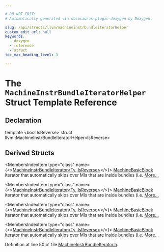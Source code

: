 ```yaml
---

# DO NOT EDIT!
# Automatically generated via docusaurus-plugin-doxygen by Doxygen.

slug: /api/structs/llvm/machineinstrbundleiteratorhelper
custom_edit_url: null
keywords:
  - doxygen
  - reference
  - struct
toc_max_heading_level: 3

---
```





# The `MachineInstrBundleIteratorHelper` Struct Template Reference

<DoxygenPage pluginConfig={pluginConfig}>



## Declaration

<CodeBlock>template &lt;bool IsReverse&gt;
struct llvm::MachineInstrBundleIteratorHelper&lt;IsReverse&gt;</CodeBlock>

## Derived Structs

<MembersIndex>

<MembersIndexItem
  type="class"
  name={<><a href="/docs/api/classes/llvm/machineinstrbundleiterator">MachineInstrBundleIterator&lt;Ty, IsReverse&gt;</a></>}>
<a href="/docs/api/classes/llvm/machinebasicblock">MachineBasicBlock</a> iterator that automatically skips over MIs that are inside bundles (i.e. <a href="/docs/api/classes/llvm/machineinstrbundleiterator/#details">More...</a>
</MembersIndexItem>

<MembersIndexItem
  type="class"
  name={<><a href="/docs/api/classes/llvm/machineinstrbundleiterator">MachineInstrBundleIterator&lt;Ty, IsReverse&gt;</a></>}>
<a href="/docs/api/classes/llvm/machinebasicblock">MachineBasicBlock</a> iterator that automatically skips over MIs that are inside bundles (i.e. <a href="/docs/api/classes/llvm/machineinstrbundleiterator/#details">More...</a>
</MembersIndexItem>

<MembersIndexItem
  type="class"
  name={<><a href="/docs/api/classes/llvm/machineinstrbundleiterator">MachineInstrBundleIterator&lt;Ty, IsReverse&gt;</a></>}>
<a href="/docs/api/classes/llvm/machinebasicblock">MachineBasicBlock</a> iterator that automatically skips over MIs that are inside bundles (i.e. <a href="/docs/api/classes/llvm/machineinstrbundleiterator/#details">More...</a>
</MembersIndexItem>

<MembersIndexItem
  type="class"
  name={<><a href="/docs/api/classes/llvm/machineinstrbundleiterator">MachineInstrBundleIterator&lt;Ty, IsReverse&gt;</a></>}>
<a href="/docs/api/classes/llvm/machinebasicblock">MachineBasicBlock</a> iterator that automatically skips over MIs that are inside bundles (i.e. <a href="/docs/api/classes/llvm/machineinstrbundleiterator/#details">More...</a>
</MembersIndexItem>

</MembersIndex>


Definition at line 50 of file <a href="/docs/api/files/include/include/llvm/include/llvm/codegen/machineinstrbundleiterator-h">MachineInstrBundleIterator.h</a>.

</DoxygenPage>
